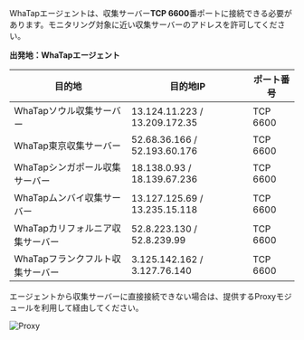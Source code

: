 WhaTapエージェントは、収集サーバー**TCP 6600**番ポートに接続できる必要があります。モニタリング対象に近い収集サーバーのアドレスを許可してください。

**出発地：WhaTapエージェント**

| 目的地                 | 目的地IP                         | ポート番号    |
| ------------------- | ----------------------------- | -------- |
| WhaTapソウル収集サーバー     | 13.124.11.223 / 13.209.172.35 | TCP 6600 |
| WhaTap東京収集サーバー      | 52.68.36.166 / 52.193.60.176  | TCP 6600 |
| WhaTapシンガポール収集サーバー  | 18.138.0.93 / 18.139.67.236   | TCP 6600 |
| WhaTapムンバイ収集サーバー    | 13.127.125.69 / 13.235.15.118 | TCP 6600 |
| WhaTapカリフォルニア収集サーバー | 52.8.223.130 / 52.8.239.99    | TCP 6600 |
| WhaTapフランクフルト収集サーバー | 3.125.142.162 / 3.127.76.140  | TCP 6600 |

エージェントから収集サーバーに直接接続できない場合は、提供するProxyモジュールを利用して経由してください。

![Proxy](https://img.whatap.io/media/appendix/proxy.png)
